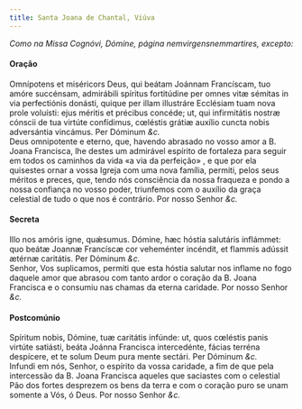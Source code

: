 ```yaml
---
title: Santa Joana de Chantal, Viúva
---
```



<em>Como na Missa Cognóvi, Dómine, página nemvirgensnemmartires, excepto:</em>

<h4 class="text-center">Oração</h4>
<div class="container-fluid">
<div class="row">
<div class="col-6 dropcaps text-justify">
Omnípotens et miséricors Deus, qui beátam Joánnam Francíscam, tuo amóre succénsam, admirábili spíritus fortitúdine per omnes vitæ sémitas in via perfectiónis donásti, quique per illam illustráre Ecclésiam tuam nova prole voluísti: ejus méritis et précibus concéde; ut, qui infirmitátis nostræ cónscii de tua virtúte confídimus, cœléstis grátiæ auxílio cuncta nobis adversántia vincámus. Per Dóminum <em>&c.</em>
</div>
<div class="col-6 dropcaps text-justify">
Deus omnipotente e eterno, que, havendo abrasado no vosso amor a B. Joana Francisca, lhe destes um admirável espírito de fortaleza para seguir em todos os caminhos da vida «a via da perfeição» , e que por ela quisestes ornar a vossa Igreja com uma nova família, permiti, pelos seus méritos e preces, que, tendo nós consciência da nossa fraqueza e pondo a nossa confiança no vosso poder, triunfemos com o auxílio da graça celestial de tudo o que nos é contrário. Por nosso Senhor <em>&c.</em>
</div>
</div>
</div>

<h4 class="text-center">Secreta</h4>
<div class="container-fluid">
<div class="row">
<div class="col-6 dropcaps text-justify">
Illo nos amóris igne, quǽsumus. Dómine, hæc hóstia salutáris inflámmet: quo beátæ Joannæ Francíscæ cor veheménter incéndit, et flammis adússit ætérnæ caritátis. Per Dóminum <em>&c.</em>
</div>
<div class="col-6 dropcaps text-justify">
Senhor, Vos suplicamos, permiti que esta hóstia salutar nos inflame no fogo daquele amor que abrasou com tanto ardor o coração da B. Joana Francisca e o consumiu nas chamas da eterna caridade. Por nosso Senhor <em>&c.</em>
</div>
</div>
</div>

<h4 class="text-center">Postcomúnio</h4>
<div class="container-fluid">
<div class="row">
<div class="col-6 dropcaps text-justify">
Spíritum nobis, Dómine, tuæ caritátis infúnde: ut, quos cœléstis panis virtúte satiásti, beáta Joánna Francisca intercedénte, fácias terréna despícere, et te solum Deum pura mente sectári. Per Dóminum <em>&c.</em>
</div>
<div class="col-6 dropcaps text-justify">
Infundi em nós, Senhor, o espírito da vossa caridade, a fim de que pela intercessão da B. Joana Francisca aqueles que saciastes com o celestial Pão dos fortes desprezem os bens da terra e com o coração puro se unam somente a Vós, ó Deus. Por nosso Senhor <em>&c.</em>
</div>
</div>
</div>